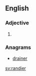 ==English==

===Adjective===
{{head|en}}

# {{en-comparative of|randy}}

===Anagrams===
* [[drainer#English|drainer]]

[[sv:randier]]